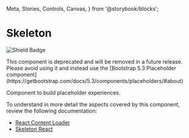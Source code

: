   Meta,
  Stories,
  Controls,
  Canvas,
} from '@storybook/blocks';


<Meta of={DSkeletonStories} />

# Skeleton

![Shield Badge](https://img.shields.io/badge/Abstraction%20Component-4848b7)

<DAlert soft type="danger" className='py-1 mb-8'>
   This component is deprecated and will be removed in a future release.
   Please avoid using it and instead use the [Bootstrap 5.3 Placeholder component](https://getbootstrap.com/docs/5.3/components/placeholders/#about)
</DAlert>

Component to build placeholder experiences.

To understand in more detail the aspects covered by this component, review the following documentation:

+ [React Content Loader](https://github.com/danilowoz/react-content-loader)
+ [Skeleton React](https://skeletonreact.com/)

<Canvas of={DSkeletonStories.Default} />
<Controls of={DSkeletonStories.Default} />
<Stories />
